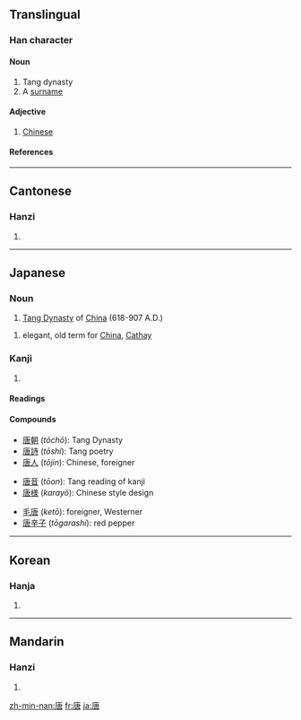 ==Translingual==

===Han character===
{{Han char|rn=30|rad=口|as=07|sn=10|four=0026<sub>7</sub>|canj=戈中口 (ILR)}}

====Noun====
# Tang dynasty
# A [[surname]]

====Adjective====
# [[Chinese]]

====References====
{{Han ref|kx=0192.120|dkj=03709|dj=0411.200|hdz=10633.050|uh=5510|ud=21776|bh=ADF0|bd=44528}}

----

==Cantonese==

===Hanzi===
{{yue-hanzi|jyut=|y=tong4}}

# {{defn|Cantonese}}

----

==Japanese==

===Noun===
{{ja-noun|k|hira=とう|rom=tō}}

# [[w:Tang Dynasty|Tang Dynasty]] of [[China]] (618-907 A.D.)
{{ja-noun|k|hira=から|rom=kara}}
# elegant, old term for [[China]], [[Cathay]]

===Kanji===
{{ja-kanji|grade=c|rs=口07}}

# {{defn|Japanese}}

====Readings====
{{ja-readings|on=[[とう]] (''tō'')|kun=[[から]] (''kara'')|nanori=[[かろ]] (''karo''), [[たん]] (''tan'')}}

====Compounds====
{{top3}}
*[[唐朝]] (''tōchō''): Tang Dynasty
*[[唐詩]] (''tōshi''): Tang poetry
*[[唐人]] (''tōjin''): Chinese, foreigner
{{mid3}}
*[[唐音]] (''tōon''): Tang reading of kanji
*[[唐様]] (''karayō''): Chinese style design
{{mid3}}
*[[毛唐]] (''ketō''): foreigner, Westerner
*[[唐辛子]] (''tōgarashi''): red pepper
{{bottom}}

----

==Korean==

===Hanja===
{{ko-hanja|hangeul=당|rv=dang|mr=tang}}

# {{defn|Korean}}

----

==Mandarin==

===Hanzi===
{{cmn-hanzi|pin=[[táng]] ([[tang2]])|wg=t'ang<sup>2</sup>}}

# {{defn|Mandarin}}

[[zh-min-nan:唐]]
[[fr:唐]]
[[ja:唐]]